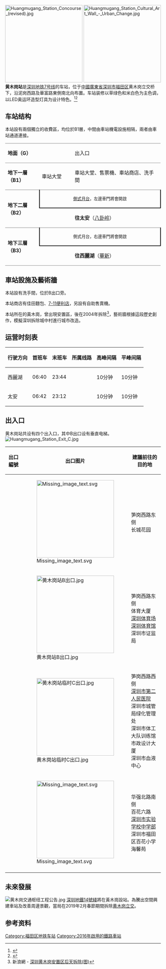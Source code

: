 {{noteTA
|G1=Transport
}}
{{Infobox station
|name = 黄木岗
|eng_name = Huangmugang
|livery = #95A751
|namecolour = white
|linecolour = {{深圳地铁色彩|7}}
|linecolour2 = {{深圳地铁色彩|14}}
|image = Huangmugang Station Platform 1 (revised).jpg
|country = {{CHN}}
|borough = [[廣東省|廣東省]][[深圳市|深圳市]][[福田区|福田区]]
|address = 黄木岗立交桥下
|coordinates =
|map =
|colour = {{colorbox|#95A751}} 草绿色<br/>{{colorbox|white}} 米白色
|line = {{深圳地鐵|7|sl}}<br/>{{深圳地鐵|14|sl}}（建设中）
|hours =
|opened = {{深圳地鐵|7|s}}：2016年10月28日
|services = {{Adjacent stations|system=Shenzhen Metro |line1=7|left1=華新|right1=八卦嶺}}
|structure = [[地下車站|地下車站]]
|platformtype = [[侧式叠式站台|侧式叠式站台]]
|platform = 2
|exits =
|route_map = {{Routemap|inline=yes|legend=no|map=
\\\\utSTRf!~MFADEg
\\\\utSTR+BSr
\\\\utSTR+BSr!~num1r
\\\\utSTRf!~MFADEf~~{{rmri|u}} [[八卦嶺站|八卦嶺]]
|map2-title=B3
|map2=
\\\\utSTRg!~MFADEg~~{{rmri|d}} [[華新站|華新]]
\\\\utSTR+BSr!~num2r
\\\\utSTR+BSr
\\\\utSTRg!~MFADEf
}}}}
[[File:Huangmugang_Station_Concourse_(revised).jpg|250px]]
[[File:Huangmugang_Station_Cultural_Art_Wall_-_Urban_Change.jpg|250px]]
'''黄木岗站'''是[[深圳地铁|深圳地铁]][[深圳地铁7号线|7号线]]的车站，位于[[中華人民共和國|中國]][[廣東省|廣東省]][[深圳市|深圳市]][[福田区|福田区]]黄木岗立交桥下，沿泥岗西路及華富路東側南北向布置。车站装修以草绿色和米白色为主色调，以LED奥运环造型灯具为设计特色。<ref>{{Cite web |url=http://www.szmc.net/page/service/service.html?code=2103&site=0601 |title=地铁7号线站点介绍 |access-date=2016-11-01 |archive-url=https://web.archive.org/web/20170517200758/http://www.szmc.net/page/service/service.html?code=2103&site=0601 |archive-date=2017-05-17 |dead-url=yes }}</ref><ref>{{Cite web |url=http://www.sznews.com/news/content/2016-09/15/content_13862745_3.htm |title=7号线站点 深圳新闻网 |access-date=2016-11-01 |archive-url=https://web.archive.org/web/20161028153850/http://www.sznews.com/news/content/2016-09/15/content_13862745_3.htm |archive-date=2016-10-28 |dead-url=yes }}</ref>

== 车站结构 ==
本站設有兩個獨立的收費區，均位於B1層，中間由車站機電設施相隔，兩者由車站通道連接。

{|cellspacing=0 cellpadding=3
|-
|style="border-top:solid 1px gray;border-bottom:solid 1px gray;" valign=top width=100|'''地面（G）'''
|style="border-top:solid 1px gray;border-bottom:solid 1px gray;" valign=top width=100|
|style="border-top:solid 1px gray;border-bottom:solid 1px gray;" valign=top width=300|出入口
|-
|style="border-top:solid 1px gray;border-bottom:solid 1px gray;" valign=top width=100|'''地下一層（B1）'''
|style="border-top:solid 1px gray;border-bottom:solid 1px gray;" valign=top width=100|車站大堂
|style="border-top:solid 1px gray;border-bottom:solid 1px gray;" valign=top width=300|車站大堂、售票機、車站商店、洗手間
|-
|style="border-bottom:solid 1px gray;" rowspan=2 valign=top|'''地下二層（B2）'''
|style="border-right:solid 2px black;border-left:solid 2px black;border-bottom:solid 2px black;" colspan=2|<center><small>[[側式月台|側式月台]]，左邊車門將會開啟</small></center>
|-
|style="border-bottom:solid 1px gray;"|{{深圳地铁站台|line=7|platform=2}}
|style="border-bottom:solid 1px gray;"|'''{{深圳地鐵|7|c}}''' '''往太安'''（[[八卦岭站|八卦岭]]）{{arrow|R}}
|-
|style="border-bottom:solid 1px gray;" rowspan=2 valign=top|'''地下三層（B3）'''
|style="border-right:solid 2px black;border-left:solid 2px black;border-bottom:solid 2px black;" colspan=2|<center><small>側式月台，右邊車門將會開啟</small></center>
|-
|style="border-bottom:solid 1px gray;"|{{深圳地铁站台|line=7|platform=1}}
|style="border-bottom:solid 1px gray;"|{{arrow|L}} '''{{深圳地鐵|7|c}}''' '''往西麗湖'''（[[华新站|華新]]） 
|}

==車站設施及藝術牆==
本站設有洗手間，位於B出口旁。

本站商店有佳田麵包、[[7-11便利店|7-11便利店]]，另設有自助售賣機。

本站所在的黃木崗，曾出現安置區，後在2004年拆除<ref>新浪網 - [http://news.sina.com.cn/o/2004-05-26/10102633187s.shtml 深圳黄木岗安置区后天拆除(图)]</ref>，藝術牆根據這段歷史創作，模擬深圳拆除城中村進行城市改造。

==运营时刻表==
{| class="wikitable"
|-
! 行驶方向 !! 首班车 !! 末班车 !! 所属线路 !! 高峰间隔 !! 平峰间隔
|-
|西麗湖 ||06:40	|| 23:44|| {{深圳地鐵|7|c}} || 10分钟 || 10分钟
|-
|太安 || 06:42 || 23:12|| {{深圳地鐵|7|c}} || 10分钟 || 10分钟
|}
==出入口==
黄木岗站共设有四个出入口，其中B出口设有垂直电梯。
[[File:Huangmugang_Station_Exit_C.jpg|thumb]]
{| class="wikitable"
! 出口編號
! 出口图片
! 建議前往的目的地
|-
| {{港鐵出口|A|附=盲}}
| [[File:Missing_image_text.svg|250px]] 
| 笋岗西路东侧<br>长城花园
|-
| {{港鐵出口|B|附=盲}}
|[[File:黄木岗站B出口.jpg|250px]] 
| 笋岗西路东侧<br>体育大厦<br>[[深圳体育场|深圳体育场]]<br>[[深圳体育馆|深圳体育馆]]<br>深圳市证监局
|-
| {{港鐵出口|C|附=升}}
| [[File:黄木岗站临时C出口.jpg|250px]] 
| 笋岗西路西侧<br>[[深圳市第二人民医院|深圳市第二人民医院]]<br>深圳市城管局绿化管理处<br>深圳市体工大队训练馆<br>市政设计大厦<br>深圳市血液中心
|-
| {{港鐵出口|D|附=盲}}
| [[File:Missing_image_text.svg|250px]] 
| 华强北路南侧<br>百花六路<br>[[深圳市实验学校|深圳市实验学校中学部]]<br>深圳市福田区百花小学<br>海馨苑
|-
| bgcolor="#EEEEEE" colspan=3 | {{港鐵出口|註=盲升}}
|}

== 未來發展 ==
[[File:黄木岗交通枢纽工程公告.jpg|thumb]]
[[深圳地鐵14號綫|深圳地鐵14號綫]]將在黃木崗設站。為騰出空間興建車站及改善周邊景觀，當局在2019年2月春節期間拆除[[黄木岗立交|黄木岗立交]]。
{{深圳地鐵14號線車站}}

== 参考资料 ==
{{reflist}}
{{深圳地铁7号线车站}}
{{深圳地鐵車站列表}}
[[Category:福田区地铁车站|Category:福田区地铁车站]]
[[Category:2016年啟用的鐵路車站|Category:2016年啟用的鐵路車站]]